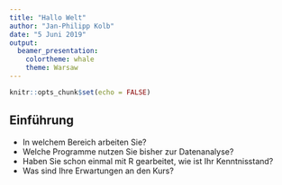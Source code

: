 ```yaml
---
title: "Hallo Welt"
author: "Jan-Philipp Kolb"
date: "5 Juni 2019"
output: 
  beamer_presentation: 
    colortheme: whale
    theme: Warsaw
---
```


```r
knitr::opts_chunk$set(echo = FALSE)
```


## Einführung

- In welchem Bereich arbeiten Sie?
- Welche Programme nutzen Sie bisher zur Datenanalyse?
- Haben Sie schon einmal mit R gearbeitet, wie ist Ihr Kenntnisstand?
- Was sind Ihre Erwartungen an den Kurs?

<!--
Berkeley
-->
